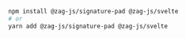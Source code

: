 ```bash
npm install @zag-js/signature-pad @zag-js/svelte
# or
yarn add @zag-js/signature-pad @zag-js/svelte
```
